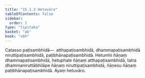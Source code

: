 ```yaml
---
title: "15.1.3 Hetuvāra"
tableOfContents: false
sidebar:
  order: 3
type: "tipitaka"
basket: "ab"
book: "vbh"
---
```



<DynamicBreadcrumb />

<Division number="720" book="vbh">

<Paragraph number="2120" book="vbh">
Catasso paṭisambhidā—  atthapaṭisambhidā, dhammapaṭisambhidā niruttipaṭisambhidā, paṭibhānapaṭisambhidā. Hetumhi ñāṇaṃ dhammapaṭisambhidā, hetuphale ñāṇaṃ atthapaṭisambhidā, tatra dhammaniruttābhilāpe ñāṇaṃ niruttipaṭisambhidā, ñāṇesu ñāṇaṃ paṭibhānapaṭisambhidā. Ayaṃ hetuvāro.
</Paragraph>
</Division>